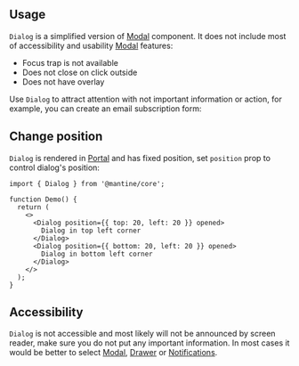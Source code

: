 

## Usage

`Dialog` is a simplified version of [Modal](/core/modal/) component.
It does not include most of accessibility and usability [Modal](/core/modal/) features:

- Focus trap is not available
- Does not close on click outside
- Does not have overlay

Use `Dialog` to attract attention with not important information or action,
for example, you can create an email subscription form:

<Demo data={DialogDemos.usage} />

## Change position

`Dialog` is rendered in [Portal](/core/portal/) and has fixed position, set `position` prop to control dialog's position:

```tsx
import { Dialog } from '@mantine/core';

function Demo() {
  return (
    <>
      <Dialog position={{ top: 20, left: 20 }} opened>
        Dialog in top left corner
      </Dialog>
      <Dialog position={{ bottom: 20, left: 20 }} opened>
        Dialog in bottom left corner
      </Dialog>
    </>
  );
}
```

## Accessibility

`Dialog` is not accessible and most likely will not be announced by screen reader,
make sure you do not put any important information. In most cases it would be better
to select [Modal](/core/modal/), [Drawer](/core/drawer/) or [Notifications](/x/notifications/).
